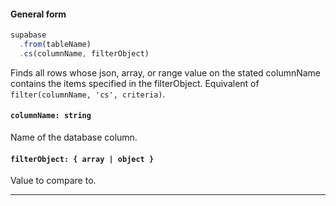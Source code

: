 
#### General form
<!-- prettier-ignore -->
```js {3} 
supabase
  .from(tableName)
  .cs(columnName, filterObject)
```

Finds all rows whose json, array, or range value on the stated columnName contains the items specified in the filterObject. Equivalent of `filter(columnName, 'cs', criteria)`.

#### `columnName: string`
Name of the database column.

#### `filterObject: { array | object }`
Value to compare to.

---
